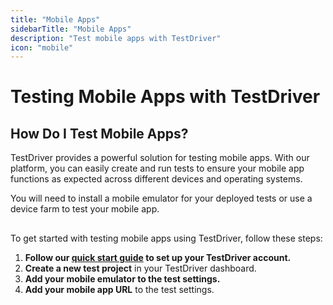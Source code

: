 ```yaml
---
title: "Mobile Apps"
sidebarTitle: "Mobile Apps"
description: "Test mobile apps with TestDriver"
icon: "mobile"
---
```

# Testing Mobile Apps with TestDriver

## How Do I Test Mobile Apps?
TestDriver provides a powerful solution for testing mobile apps. With our platform, you can easily create and run tests to ensure your mobile app functions as expected across different devices and operating systems.



<Tip>You will need to install a mobile emulator for your deployed tests or use a device farm to test your mobile app.</Tip>

## 
To get started with testing mobile apps using TestDriver, follow these steps:
1. **Follow our [quick start guide](/overview/quickstart) to set up your TestDriver account.**
2. **Create a new test project** in your TestDriver dashboard.
3. **Add your mobile emulator to the test settings.**
4. **Add your mobile app URL** to the test settings.

